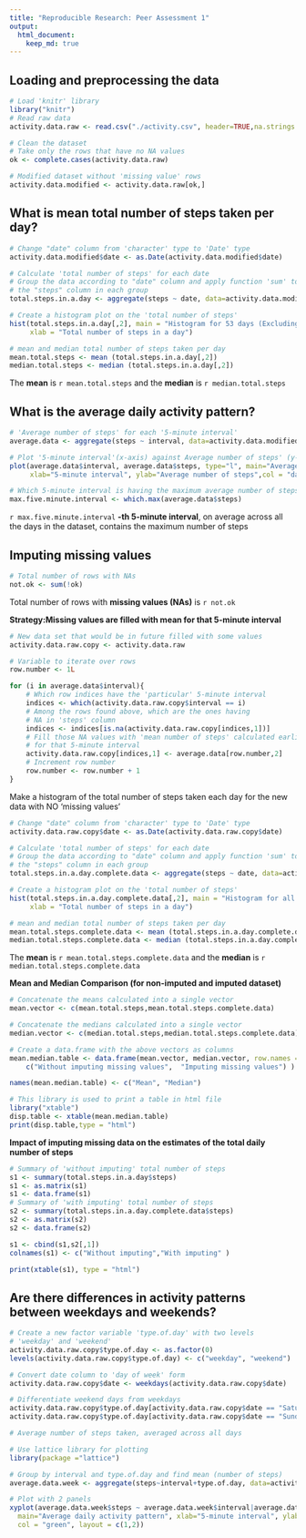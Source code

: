 ```yaml
---
title: "Reproducible Research: Peer Assessment 1"
output: 
  html_document:
    keep_md: true
---
```



## Loading and preprocessing the data
```r
# Load 'knitr' library
library("knitr")
# Read raw data 
activity.data.raw <- read.csv("./activity.csv", header=TRUE,na.strings = "NA", stringsAsFactors = FALSE)

# Clean the dataset
# Take only the rows that have no NA values
ok <- complete.cases(activity.data.raw)

# Modified dataset without 'missing value' rows
activity.data.modified <- activity.data.raw[ok,]

```
## What is mean total number of steps taken per day?

```r
# Change "date" column from 'character' type to 'Date' type
activity.data.modified$date <- as.Date(activity.data.modified$date)

# Calculate 'total number of steps' for each date
# Group the data according to "date" column and apply function 'sum' to 
# the "steps" column in each group
total.steps.in.a.day <- aggregate(steps ~ date, data=activity.data.modified, FUN=sum)

# Create a histogram plot on the 'total number of steps'
hist(total.steps.in.a.day[,2], main = "Histogram for 53 days (Excluding 'Missing Value' Days) ",col = "lightblue",
     xlab = "Total number of steps in a day")

# mean and median total number of steps taken per day
mean.total.steps <- mean (total.steps.in.a.day[,2])
median.total.steps <- median (total.steps.in.a.day[,2])

```
The **mean** is `r mean.total.steps` and the **median** is `r median.total.steps`

## What is the average daily activity pattern?
```r
# 'Average number of steps' for each '5-minute interval'
average.data <- aggregate(steps ~ interval, data=activity.data.modified, FUN=mean)

# Plot '5-minute interval'(x-axis) against Average number of steps' (y-axis)
plot(average.data$interval, average.data$steps, type="l", main="Average daily activity pattern", 
     xlab="5-minute interval", ylab="Average number of steps",col = "dark red")

# Which 5-minute interval is having the maximum average number of steps
max.five.minute.interval <- which.max(average.data$steps)

```
 `r max.five.minute.interval`  **-th 5-minute interval**, on average across all the days in the dataset, contains the maximum number of steps

## Imputing missing values

```r
# Total number of rows with NAs
not.ok <- sum(!ok)
```
Total number of rows with **missing values (NAs)** is `r not.ok`

**Strategy:Missing values are filled with mean for that 5-minute interval** 

```r

# New data set that would be in future filled with some values 
activity.data.raw.copy <- activity.data.raw

# Variable to iterate over rows
row.number <- 1L

for (i in average.data$interval){
    # Which row indices have the 'particular' 5-minute interval
    indices <- which(activity.data.raw.copy$interval == i)
    # Among the rows found above, which are the ones having
    # NA in 'steps' column
    indices <- indices[is.na(activity.data.raw.copy[indices,1])]
    # Fill those NA values with 'mean number of steps' calculated earlier
    # for that 5-minute interval
    activity.data.raw.copy[indices,1] <- average.data[row.number,2]
    # Increment row number
    row.number <- row.number + 1
}

```
Make a histogram of the total number of steps taken each day for the new  data with NO 'missing values'
```r
# Change "date" column from 'character' type to 'Date' type
activity.data.raw.copy$date <- as.Date(activity.data.raw.copy$date)

# Calculate 'total number of steps' for each date
# Group the data according to "date" column and apply function 'sum' to 
# the "steps" column in each group
total.steps.in.a.day.complete.data <- aggregate(steps ~ date, data=activity.data.raw.copy, FUN=sum)

# Create a histogram plot on the 'total number of steps'
hist(total.steps.in.a.day.complete.data[,2], main = "Histogram for all days  ",col = "gray", 
     xlab = "Total number of steps in a day")

# mean and median total number of steps taken per day
mean.total.steps.complete.data <- mean (total.steps.in.a.day.complete.data[,2])
median.total.steps.complete.data <- median (total.steps.in.a.day.complete.data[,2])

```

The **mean** is `r mean.total.steps.complete.data` and the **median** is `r median.total.steps.complete.data`

**Mean and Median Comparison (for non-imputed and imputed dataset)**

```r
# Concatenate the means calculated into a single vector
mean.vector <- c(mean.total.steps,mean.total.steps.complete.data)

# Concatenate the medians calculated into a single vector
median.vector <- c(median.total.steps,median.total.steps.complete.data)

# Create a data.frame with the above vectors as columns
mean.median.table <- data.frame(mean.vector, median.vector, row.names = 
    c("Without imputing missing values",  "Imputing missing values") )

names(mean.median.table) <- c("Mean", "Median")

# This library is used to print a table in html file
library("xtable")
disp.table <- xtable(mean.median.table)
print(disp.table,type = "html")
```
**Impact of imputing missing data on the estimates of the total daily number of steps**
```r
# Summary of 'without imputing' total number of steps
s1 <- summary(total.steps.in.a.day$steps)
s1 <- as.matrix(s1)
s1 <- data.frame(s1)
# Summary of 'with imputing' total number of steps
s2 <- summary(total.steps.in.a.day.complete.data$steps)
s2 <- as.matrix(s2)
s2 <- data.frame(s2)

s1 <- cbind(s1,s2[,1])
colnames(s1) <- c("Without imputing","With imputing" )

print(xtable(s1), type = "html")

```
## Are there differences in activity patterns between weekdays and weekends?
```r
# Create a new factor variable 'type.of.day' with two levels
# 'weekday' and 'weekend'
activity.data.raw.copy$type.of.day <- as.factor(0)
levels(activity.data.raw.copy$type.of.day) <- c("weekday", "weekend")

# Convert date column to 'day of week' form
activity.data.raw.copy$date <- weekdays(activity.data.raw.copy$date)

# Differentiate weekend days from weekdays
activity.data.raw.copy$type.of.day[activity.data.raw.copy$date == "Saturday"] <- "weekend"
activity.data.raw.copy$type.of.day[activity.data.raw.copy$date == "Sunday"] <- "weekend"

# Average number of steps taken, averaged across all days 

# Use lattice library for plotting
library(package ="lattice")

# Group by interval and type.of.day and find mean (number of steps)
average.data.week <- aggregate(steps~interval+type.of.day, data=activity.data.raw.copy, FUN=mean)

# Plot with 2 panels
xyplot(average.data.week$steps ~ average.data.week$interval|average.data.weekday$type.of.day, type="l",
  main="Average daily activity pattern", xlab="5-minute interval", ylab="Average number of steps", 
  col = "green", layout = c(1,2))

```